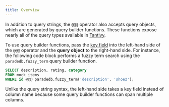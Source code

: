 ```yaml
---
title: Overview
---
```


In addition to query strings, the `@@@` operator also accepts query objects, which are generated by query builder
functions. These functions expose nearly all of the query types available in [Tantivy](/documentation/concepts/tantivy).

To use query builder functions, pass the [key field](/documentation/indexing/create_index#choosing-a-key-field) into the left-hand side of the `@@@` operator and the **query object** to the right-hand side.
For instance, the following code block performs a fuzzy term search using the `paradedb.fuzzy_term` query builder function.

```sql
SELECT description, rating, category
FROM mock_items
WHERE id @@@ paradedb.fuzzy_term('description', 'shoez');
```

<Note>
  Unlike the query string syntax, the left-hand side takes a key field instead
  of column name because some query builder functions can span multiple columns.
</Note>
